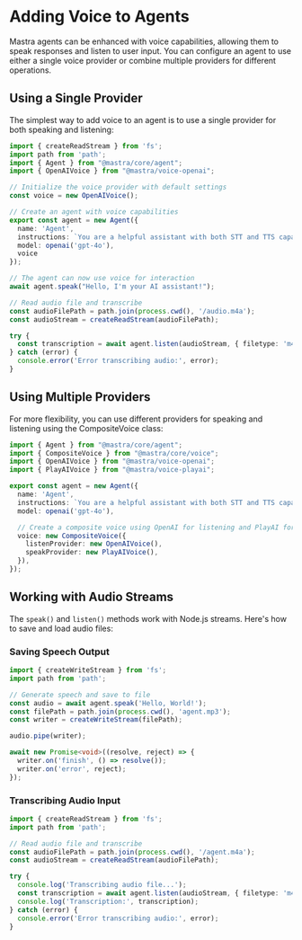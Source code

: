 # Adding Voice to Agents

Mastra agents can be enhanced with voice capabilities, allowing them to speak responses and listen to user input. You can configure an agent to use either a single voice provider or combine multiple providers for different operations.

## Using a Single Provider

The simplest way to add voice to an agent is to use a single provider for both speaking and listening:

```typescript
import { createReadStream } from 'fs';
import path from 'path';
import { Agent } from "@mastra/core/agent";
import { OpenAIVoice } from "@mastra/voice-openai";

// Initialize the voice provider with default settings
const voice = new OpenAIVoice();

// Create an agent with voice capabilities
export const agent = new Agent({
  name: 'Agent',
  instructions: `You are a helpful assistant with both STT and TTS capabilities.`,
  model: openai('gpt-4o'),
  voice
});

// The agent can now use voice for interaction
await agent.speak("Hello, I'm your AI assistant!");

// Read audio file and transcribe
const audioFilePath = path.join(process.cwd(), '/audio.m4a');
const audioStream = createReadStream(audioFilePath);

try {
  const transcription = await agent.listen(audioStream, { filetype: 'm4a' });
} catch (error) {
  console.error('Error transcribing audio:', error);
}
```

## Using Multiple Providers

For more flexibility, you can use different providers for speaking and listening using the CompositeVoice class:

```typescript
import { Agent } from "@mastra/core/agent";
import { CompositeVoice } from "@mastra/core/voice";
import { OpenAIVoice } from "@mastra/voice-openai";
import { PlayAIVoice } from "@mastra/voice-playai";

export const agent = new Agent({
  name: 'Agent',
  instructions: `You are a helpful assistant with both STT and TTS capabilities.`,
  model: openai('gpt-4o'),

  // Create a composite voice using OpenAI for listening and PlayAI for speaking
  voice: new CompositeVoice({
    listenProvider: new OpenAIVoice(),
    speakProvider: new PlayAIVoice(),
  }),
});
```

## Working with Audio Streams

The `speak()` and `listen()` methods work with Node.js streams. Here's how to save and load audio files:

### Saving Speech Output

```typescript
import { createWriteStream } from 'fs';
import path from 'path';

// Generate speech and save to file
const audio = await agent.speak('Hello, World!');
const filePath = path.join(process.cwd(), 'agent.mp3');
const writer = createWriteStream(filePath);

audio.pipe(writer);

await new Promise<void>((resolve, reject) => {
  writer.on('finish', () => resolve());
  writer.on('error', reject);
});
```

### Transcribing Audio Input

```typescript
import { createReadStream } from 'fs';
import path from 'path';

// Read audio file and transcribe
const audioFilePath = path.join(process.cwd(), '/agent.m4a');
const audioStream = createReadStream(audioFilePath);

try {
  console.log('Transcribing audio file...');
  const transcription = await agent.listen(audioStream, { filetype: 'm4a' });
  console.log('Transcription:', transcription);
} catch (error) {
  console.error('Error transcribing audio:', error);
}
```

